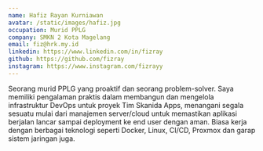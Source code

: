```yaml
---
name: Hafiz Rayan Kurniawan
avatar: /static/images/hafiz.jpg
occupation: Murid PPLG 
company: SMKN 2 Kota Magelang
email: fiz@hrk.my.id
linkedin: https://www.linkedin.com/in/fizray
github: https://github.com/fizray
instagram: https://www.instagram.com/fizrayy
---
```


Seorang murid PPLG yang proaktif dan seorang problem-solver. Saya memiliki pengalaman praktis dalam membangun dan mengelola infrastruktur DevOps untuk proyek Tim Skanida Apps, menangani segala sesuatu mulai dari manajemen server/cloud untuk memastikan aplikasi berjalan lancar sampai deployment ke end user dengan aman. Biasa kerja dengan berbagai teknologi seperti Docker, Linux, CI/CD, Proxmox dan garap sistem jaringan juga.